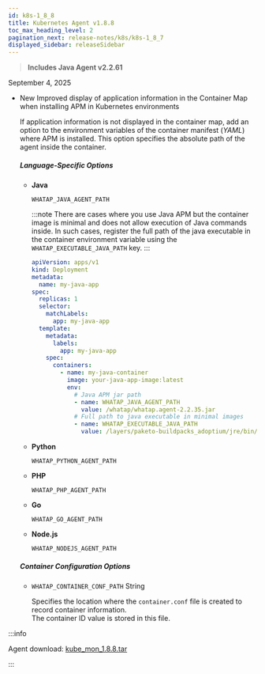 ```yaml
---
id: k8s-1_8_8
title: Kubernetes Agent v1.8.8
toc_max_heading_level: 2
pagination_next: release-notes/k8s/k8s-1_8_7
displayed_sidebar: releaseSidebar
---
```


> **Includes Java Agent v2.2.61**

September 4, 2025

- <Status priority='1'>New</Status> Improved display of application information in the Container Map when installing APM in Kubernetes environments  

    If application information is not displayed in the container map, add an option to the environment variables of the container manifest (*YAML*) where APM is installed. This option specifies the absolute path of the agent inside the container.

    ##### Language-Specific Options

    - **Java**

        `WHATAP_JAVA_AGENT_PATH`

        :::note
        There are cases where you use Java APM but the container image is minimal and does not allow execution of Java commands inside. In such cases, register the full path of the java executable in the container environment variable using the `WHATAP_EXECUTABLE_JAVA_PATH` key.
        :::

        ```yaml title="Java example"
        apiVersion: apps/v1
        kind: Deployment
        metadata:
          name: my-java-app
        spec:
          replicas: 1
          selector:
            matchLabels:
              app: my-java-app
          template:
            metadata:
              labels:
                app: my-java-app
            spec:
              containers:
                - name: my-java-container
                  image: your-java-app-image:latest
                  env:
                    # Java APM jar path
                    - name: WHATAP_JAVA_AGENT_PATH
                      value: /whatap/whatap.agent-2.2.35.jar
                    # Full path to java executable in minimal images
                    - name: WHATAP_EXECUTABLE_JAVA_PATH
                      value: /layers/paketo-buildpacks_adoptium/jre/bin/java
        ```

    - **Python**

        `WHATAP_PYTHON_AGENT_PATH`

    - **PHP**

        `WHATAP_PHP_AGENT_PATH`

    - **Go**

        `WHATAP_GO_AGENT_PATH`

    - **Node.js**

        `WHATAP_NODEJS_AGENT_PATH`

    ##### Container Configuration Options

    * `WHATAP_CONTAINER_CONF_PATH` <span class='type'>String</span>  

        Specifies the location where the `container.conf` file is created to record container information.  
        The container ID value is stored in this file.


:::info

Agent download: [kube_mon_1.8.8.tar](https://repo.whatap.io/docker/kube_mon_1.8.8.tar)

:::